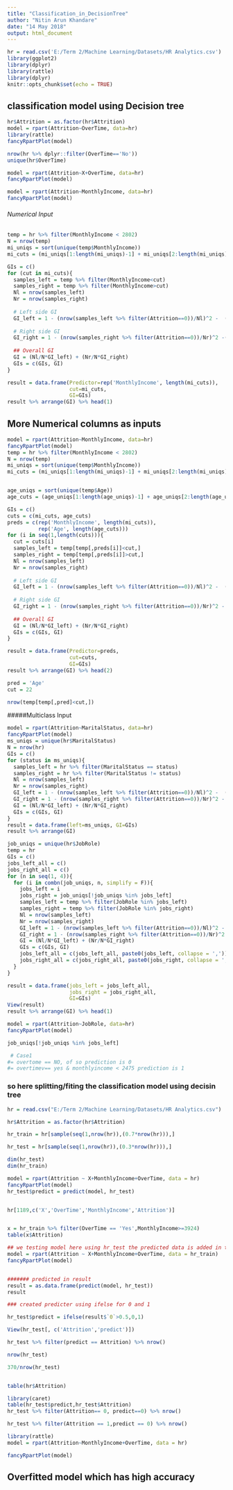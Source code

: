 ---
title: "Classification_in_DecisionTree"
author: "Nitin Arun Khandare"
date: "14 May 2018"
output: html_document
---

```{r setup, include=FALSE}
hr = read.csv('E:/Term 2/Machine Learning/Datasets/HR Analytics.csv')
library(ggplot2)
library(dplyr)
library(rattle)
library(dplyr)
knitr::opts_chunk$set(echo = TRUE)
```


## classification model using  Decision tree 
```{r}



hr$Attrition = as.factor(hr$Attrition)
model = rpart(Attrition~OverTime, data=hr)
library(rattle)
fancyRpartPlot(model)

nrow(hr %>% dplyr::filter(OverTime=='No')) 
unique(hr$OverTime)
```

```{r}
model = rpart(Attrition~X+OverTime, data=hr)
fancyRpartPlot(model)

model = rpart(Attrition~MonthlyIncome, data=hr)
fancyRpartPlot(model)
```


###### Numerical Input
```{r}
temp = hr %>% filter(MonthlyIncome < 2802)
N = nrow(temp)
mi_uniqs = sort(unique(temp$MonthlyIncome))
mi_cuts = (mi_uniqs[1:length(mi_uniqs)-1] + mi_uniqs[2:length(mi_uniqs)]) / 2

GIs = c()
for (cut in mi_cuts){
  samples_left = temp %>% filter(MonthlyIncome<cut)
  samples_right = temp %>% filter(MonthlyIncome>cut)
  Nl = nrow(samples_left)
  Nr = nrow(samples_right)
  
  # Left side GI
  GI_left = 1 - (nrow(samples_left %>% filter(Attrition==0))/Nl)^2 -  (nrow(samples_left %>% filter(Attrition==1))/Nl)^2
  
  # Right side GI
  GI_right = 1 - (nrow(samples_right %>% filter(Attrition==0))/Nr)^2 -(nrow(samples_right %>% filter(Attrition==1))/Nr)^2
  
  ## Overall GI 
  GI = (Nl/N*GI_left) + (Nr/N*GI_right)
  GIs = c(GIs, GI)
}

result = data.frame(Predictor=rep('MonthlyIncome', length(mi_cuts)),
                    cut=mi_cuts,
                    GI=GIs)
result %>% arrange(GI) %>% head(1)
```

##  More Numerical columns as inputs
```{r}
model = rpart(Attrition~MonthlyIncome, data=hr)
fancyRpartPlot(model)
temp = hr %>% filter(MonthlyIncome < 2802)
N = nrow(temp)
mi_uniqs = sort(unique(temp$MonthlyIncome))
mi_cuts = (mi_uniqs[1:length(mi_uniqs)-1] + mi_uniqs[2:length(mi_uniqs)]) / 2


age_uniqs = sort(unique(temp$Age))
age_cuts = (age_uniqs[1:length(age_uniqs)-1] + age_uniqs[2:length(age_uniqs)]) / 2

GIs = c()
cuts = c(mi_cuts, age_cuts)
preds = c(rep('MonthlyIncome', length(mi_cuts)),
          rep('Age', length(age_cuts)))
for (i in seq(1,length(cuts))){
  cut = cuts[i]
  samples_left = temp[temp[,preds[i]]<cut,]
  samples_right = temp[temp[,preds[i]]>cut,]
  Nl = nrow(samples_left)
  Nr = nrow(samples_right)
  
  # Left side GI
  GI_left = 1 - (nrow(samples_left %>% filter(Attrition==0))/Nl)^2 -  (nrow(samples_left %>% filter(Attrition==1))/Nl)^2
  
  # Right side GI
  GI_right = 1 - (nrow(samples_right %>% filter(Attrition==0))/Nr)^2 -  (nrow(samples_right %>% filter(Attrition==1))/Nr)^2
  
  ## Overall GI 
  GI = (Nl/N*GI_left) + (Nr/N*GI_right)
  GIs = c(GIs, GI)
}

result = data.frame(Predictor=preds,
                    cut=cuts,
                    GI=GIs)
result %>% arrange(GI) %>% head(2)
```


```{r}
pred = 'Age'
cut = 22

nrow(temp[temp[,pred]<cut,])
```



#####Multiclass Input
```{r}

model = rpart(Attrition~MaritalStatus, data=hr)
fancyRpartPlot(model)
ms_uniqs = unique(hr$MaritalStatus)
N = nrow(hr)
GIs = c()
for (status in ms_uniqs){
  samples_left = hr %>% filter(MaritalStatus == status)
  samples_right = hr %>% filter(MaritalStatus != status)
  Nl = nrow(samples_left)
  Nr = nrow(samples_right)
  GI_left = 1 - (nrow(samples_left %>% filter(Attrition==0))/Nl)^2 -  (nrow(samples_left %>% filter(Attrition==1))/Nl)^2
  GI_right = 1 - (nrow(samples_right %>% filter(Attrition==0))/Nr)^2 -  (nrow(samples_right %>% filter(Attrition==1))/Nr)^2
  GI = (Nl/N*GI_left) + (Nr/N*GI_right)
  GIs = c(GIs, GI)  
}
result = data.frame(left=ms_uniqs, GI=GIs)
result %>% arrange(GI)
```

```{r}
job_uniqs = unique(hr$JobRole)
temp = hr
GIs = c()
jobs_left_all = c()
jobs_right_all = c()
for (n in seq(1, 4)){
  for (i in combn(job_uniqs, n, simplify = F)){
    jobs_left = i
    jobs_right = job_uniqs[!job_uniqs %in% jobs_left]
    samples_left = temp %>% filter(JobRole %in% jobs_left)
    samples_right = temp %>% filter(JobRole %in% jobs_right)
    Nl = nrow(samples_left)
    Nr = nrow(samples_right)
    GI_left = 1 - (nrow(samples_left %>% filter(Attrition==0))/Nl)^2 -  (nrow(samples_left %>% filter(Attrition==1))/Nl)^2
    GI_right = 1 - (nrow(samples_right %>% filter(Attrition==0))/Nr)^2 -  (nrow(samples_right %>% filter(Attrition==1))/Nr)^2
    GI = (Nl/N*GI_left) + (Nr/N*GI_right)
    GIs = c(GIs, GI)
    jobs_left_all = c(jobs_left_all, paste0(jobs_left, collapse = ','))
    jobs_right_all = c(jobs_right_all, paste0(jobs_right, collapse = ','))
  }  
}

result = data.frame(jobs_left = jobs_left_all, 
                    jobs_right = jobs_right_all,
                    GI=GIs)
View(result)
result %>% arrange(GI) %>% head(1)
```

```{r}
model = rpart(Attrition~JobRole, data=hr)
fancyRpartPlot(model)

```

```{r}
job_uniqs[!job_uniqs %in% jobs_left]
```










```{r}
 # Case1
#= overtome == NO, of so prediction is 0
#= overtimev== yes & monthlyincome < 2475 prediction is 1
```

### so here splitting/fiting the classification model using decisin tree
```{r}
hr = read.csv("E:/Term 2/Machine Learning/Datasets/HR Analytics.csv")

hr$Attrition = as.factor(hr$Attrition)

hr_train = hr[sample(seq(1,nrow(hr)),(0.7*nrow(hr))),]

hr_test = hr[sample(seq(1,nrow(hr)),(0.3*nrow(hr))),]

dim(hr_test)
dim(hr_train)

model = rpart(Attrition ~ X+MonthlyIncome+OverTime, data = hr)
fancyRpartPlot(model)
hr_test$predict = predict(model, hr_test)


hr[1189,c('X','OverTime','MonthlyIncome','Attrition')]


x = hr_train %>% filter(OverTime == 'Yes',MonthlyIncome>=3924)
table(x$Attrition)

## we testing model here using hr_test the predicted data is added in test
model = rpart(Attrition ~ X+MonthlyIncome+OverTime, data = hr_train)
fancyRpartPlot(model)


####### predicted in result
result = as.data.frame(predict(model, hr_test))
result

### created predicter using ifelse for 0 and 1

hr_test$predict = ifelse(result$`0`>0.5,0,1)

View(hr_test[, c('Attrition','predict')])

hr_test %>% filter(predict == Attrition) %>% nrow()

nrow(hr_test)

370/nrow(hr_test)


table(hr$Attrition)
```


```{r}
library(caret)
table(hr_test$predict,hr_test$Attrition)
hr_test %>% filter(Attrition== 0, predict==0) %>% nrow()

hr_test %>% filter(Attrition == 1,predict == 0) %>% nrow()
```
```{r}
library(rattle)
model = rpart(Attrition~MonthlyIncome+OverTime, data = hr)

fancyRpartPlot(model)
```


## Overfitted model which has high accuracy
```{r}

```


